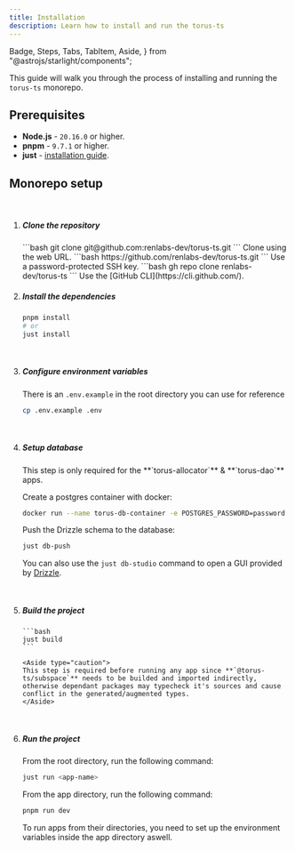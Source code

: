 ```yaml
---
title: Installation
description: Learn how to install and run the torus-ts
---
```


  Badge,
  Steps,
  Tabs,
  TabItem,
  Aside,
} from "@astrojs/starlight/components";

This guide will walk you through the process of installing and running the `torus-ts` monorepo.

## Prerequisites

- **Node.js** - `20.16.0` or higher.
- **pnpm** - `9.7.1` or higher.
- **just** - [installation guide](https://github.com/casey/just).

## Monorepo setup

<br />

<Steps>

1.  ##### Clone the repository

    <Tabs>
      <TabItem label="SSH">
        ```bash
        git clone git@github.com:renlabs-dev/torus-ts.git
        ```
        Clone using the web URL.
      </TabItem>
      <TabItem label="HTTPS">
        ```bash
        https://github.com/renlabs-dev/torus-ts.git
        ```
        Use a password-protected SSH key.
      </TabItem>
      <TabItem label="GitHub CLI">
        ```bash
        gh repo clone renlabs-dev/torus-ts
        ```
        Use the [GitHub CLI](https://cli.github.com/).
      </TabItem>
    </Tabs>

    <br />

2.  ##### Install the dependencies

    ```bash
    pnpm install
    # or
    just install
    ```

    <br />

3.  ##### Configure environment variables

    There is an `.env.example` in the root directory you can use for reference

    ```bash
    cp .env.example .env
    ```

    <br />

4.  ##### Setup database

    <Aside>
      This step is only required for the **`torus-allocator`** & **`torus-dao`**
      apps.
    </Aside>

    Create a postgres container with docker:

    ```bash
    docker run --name torus-db-container -e POSTGRES_PASSWORD=password -e POSTGRES_DB=torus-ts-db -d -p 1337:1337 docker.io/postgres
    ```

    Push the Drizzle schema to the database:

    ```bash
    just db-push
    ```

    You can also use the `just db-studio` command to open a GUI provided by [Drizzle](https://orm.drizzle.team/drizzle-studio/overview).

    <br />

5.  ##### Build the project

        ```bash
        just build
        ```

        <Aside type="caution">
        This step is required before running any app since **`@torus-ts/subspace`** needs to be builded and imported indirectly, otherwise dependant packages may typecheck it's sources and cause conflict in the generated/augmented types.
        </Aside>

    <br />

6.  ##### Run the project

    From the root directory, run the following command:

    ```bash
    just run <app-name>
    ```

    From the app directory, run the following command:

    ```bash
    pnpm run dev
    ```

    <Aside>
      To run apps from their directories, you need to set up the environment
      variables inside the app directory aswell.
    </Aside>

    <br />

</Steps>
